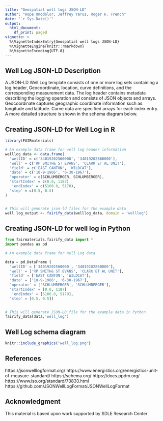 ```yaml
---
title: "Geospatial well logs JSON-LD"
author: "Hope Omodolor, Jeffrey Yarus, Roger H. French"
date: "`r Sys.Date()`"
output:
  html_document:
    df_print: paged
vignette: >
  %\VignetteIndexEntry{Geospatial well logs JSON-LD}
  %\VignetteEngine{knitr::rmarkdown}
  %\VignetteEncoding{UTF-8}
---
```

Well Log JSON-LD Description
-----------------------------------
A JSON-LD Well Log template consists of one or more log sets containing a log header, Geocoordinate, location, curve definitions, and the corresponding measurement data. The log header contains metadata describing the logging operation and consists of JSON objects and arrays. Geocoordinate captures geographic coordinate information such as longitude and latitude. Curve data are specified arrays for each index entry. A more detailed structure is shown in the schema diagram below.

Creating JSON-LD for Well Log in R
------------------------------------------
```r
library(FAIRmaterials)

# An example data frame for well log header information
welllog_data <- data.frame(
  'wellID' = c('34019202560000', '34019202860000'),
  'well' = c('RP SMITH& ST EVANS', 'CLARK ET AL UNIT'),
  'field' = c('EAST CANTON', 'WILDCAT'),
  'date' = c('10-9-1966', '6-30-1967'),
  'operator' = c(SCHLUMBERGER, SCHLUMBERGER),
  'startIndex' = c(0.0, 1187)
   'endIndex' = c(5100.0, 5170),
  'step' = c(0.5, 0.5)
)


# This will generate json-ld files for the example data
well log_output <- fairify_data(welllog_data, domain = 'welllog')
```

Creating JSON-LD for well log in Python
------------------------------------------

```python
from fairmaterials.fairify_data import *
import pandas as pd

# An example data frame for Well Log data

data = pd.DataFrame (
  'wellID' = ['34019202560000', '34019202860000'],
  'well' = ['RP SMITH& ST EVANS', 'CLARK ET AL UNIT'],
  'field' = ['EAST CANTON', 'WILDCAT'],
  'date' = ['10-9-1966', '6-30-1967'],
  'operator' = ['SCHLUMBERGER', 'SCHLUMBERGER'],
  'startIndex' = [0.0, 1187]
   'endIndex' = [5100.0, 5170],
  'step' = [0.5, 0.5])
   

# This will generate JSON-LD file for the example data in Python
fairify_data(data,'well_log')
```

 Well Log  schema diagram
--------------------------

```r
knitr::include_graphics("well_log.png")
```




References
--------------------------
https://jsonwelllogformat.org/
https://www.energistics.org/energistics-unit-of-measure-standard/
https://schema.org/
https://docs.ppdm.org/
https://www.iso.org/standard/73830.html
https://github.com/JSONWellLogFormat/JSONWellLogFormat

Acknowledgment
--------------------------
This material is based upon work supported by SDLE Research Center 

